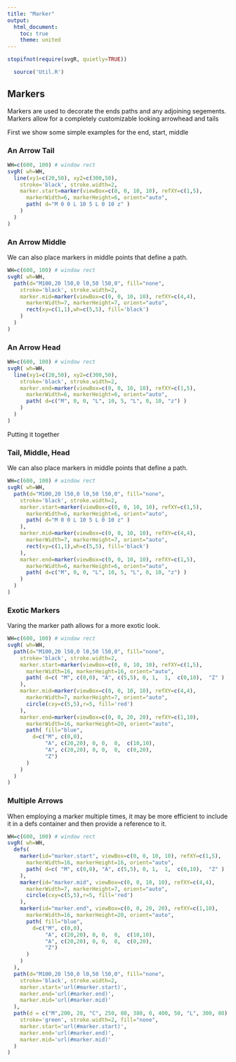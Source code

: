 ```yaml
---
title: "Marker"
output:
  html_document:
    toc: true
    theme: united
---
```




```r
stopifnot(require(svgR, quietly=TRUE))
```

```r
  source('Util.R')
```

## Markers

Markers are used to decorate the ends paths and any adjoining segements.
Markers allow for a completely customizable looking arrowhead and tails

First we show some simple examples for the end, start, middle



### An Arrow Tail

```r
WH=c(600, 100) # window rect
svgR( wh=WH,
  line(xy1=c(20,50), xy2=c(300,50), 
    stroke='black', stroke.width=2, 
    marker.start=marker(viewBox=c(0, 0, 10, 10), refXY=c(1,5), 
      markerWidth=6, markerHeight=6, orient="auto",
      path( d="M 0 0 L 10 5 L 0 10 z" )
    ) 
  )
)
```
### An Arrow Middle

We can also place markers in middle points that define a path.

```r
WH=c(600, 100) # window rect
svgR( wh=WH,
  path(d="M100,20 l50,0 l0,50 l50,0", fill="none",
    stroke='black', stroke.width=2, 
    marker.mid=marker(viewBox=c(0, 0, 10, 10), refXY=c(4,4), 
      markerWidth=7, markerHeight=7, orient="auto",
      rect(xy=c(1,1),wh=c(5,5), fill='black')
    ) 
  )
)
```

### An Arrow Head

```r
WH=c(600, 100) # window rect
svgR( wh=WH,
  line(xy1=c(20,50), xy2=c(300,50), 
    stroke='black', stroke.width=2, 
    marker.end=marker(viewBox=c(0, 0, 10, 10), refXY=c(1,5), 
      markerWidth=6, markerHeight=6, orient="auto",
      path( d=c("M", 0, 0, "L", 10, 5, "L", 0, 10, "z") )
    ) 
  )
)
```

Putting it together

### Tail, Middle, Head 


We can also place markers in middle points that define a path.

```r
WH=c(600, 100) # window rect
svgR( wh=WH,
  path(d="M100,20 l50,0 l0,50 l50,0", fill="none",
    stroke='black', stroke.width=2, 
    marker.start=marker(viewBox=c(0, 0, 10, 10), refXY=c(1,5), 
      markerWidth=6, markerHeight=6, orient="auto",
      path( d="M 0 0 L 10 5 L 0 10 z" )
    ),
    marker.mid=marker(viewBox=c(0, 0, 10, 10), refXY=c(4,4), 
      markerWidth=7, markerHeight=7, orient="auto",
      rect(xy=c(1,1),wh=c(5,5), fill='black')
    ),
    marker.end=marker(viewBox=c(0, 0, 10, 10), refXY=c(1,5), 
      markerWidth=6, markerHeight=6, orient="auto",
      path( d=c("M", 0, 0, "L", 10, 5, "L", 0, 10, "z") )
    ) 
  )
)
```

### Exotic Markers

Varing the marker path allows for a more exotic look.

```r
WH=c(600, 100) # window rect
svgR( wh=WH,
  path(d="M100,20 l50,0 l0,50 l50,0", fill="none",
    stroke='black', stroke.width=2, 
    marker.start=marker(viewBox=c(0, 0, 10, 10), refXY=c(1,5), 
      markerWidth=16, markerHeight=16, orient="auto",
      path( d=c( "M", c(0,0), "A", c(5,5), 0, 1,  1,  c(0,10),  "Z" ) )
    ),
    marker.mid=marker(viewBox=c(0, 0, 10, 10), refXY=c(4,4), 
      markerWidth=7, markerHeight=7, orient="auto",
      circle(cxy=c(5,5),r=5, fill='red')
    ),
    marker.end=marker(viewBox=c(0, 0, 20, 20), refXY=c(1,10), 
      markerWidth=16, markerHeight=20, orient="auto",
      path( fill="blue",
        d=c("M", c(0,0), 
            "A", c(20,20), 0, 0,  0,  c(10,10),
            "A", c(20,20), 0, 0,  0,  c(0,20),
            "Z") 
      )
    ) 
  )
)
```


### Multiple Arrows

When employing a marker multiple times, it may be more
efficient to include it in a defs container and then 
provide a reference to it.


```r
WH=c(600, 100) # window rect
svgR( wh=WH,
  defs(
    marker(id="marker.start", viewBox=c(0, 0, 10, 10), refXY=c(1,5), 
      markerWidth=16, markerHeight=16, orient="auto",
      path( d=c( "M", c(0,0), "A", c(5,5), 0, 1,  1,  c(0,10),  "Z" ) )
    ),
    marker(id="marker.mid", viewBox=c(0, 0, 10, 10), refXY=c(4,4), 
      markerWidth=7, markerHeight=7, orient="auto",
      circle(cxy=c(5,5),r=5, fill='red')
    ),
    marker(id="marker.end", viewBox=c(0, 0, 20, 20), refXY=c(1,10), 
      markerWidth=16, markerHeight=20, orient="auto",
      path( fill="blue",
        d=c("M", c(0,0), 
            "A", c(20,20), 0, 0,  0,  c(10,10),
            "A", c(20,20), 0, 0,  0,  c(0,20),
            "Z") 
      )
    ) 
  ),
  path(d="M100,20 l50,0 l0,50 l50,0", fill="none",
    stroke='black', stroke.width=2, 
    marker.start='url(#marker.start)',
    marker.end='url(#marker.end)',
    marker.mid='url(#marker.mid)'
  ),
  path(d = c("M",200, 20, "C", 250, 80, 380, 0, 400, 50, "L", 300, 80),  
    stroke='green', stroke.width=2, fill="none",
    marker.start='url(#marker.start)',
    marker.end='url(#marker.end)',
    marker.mid='url(#marker.mid)'
  )
)
```




